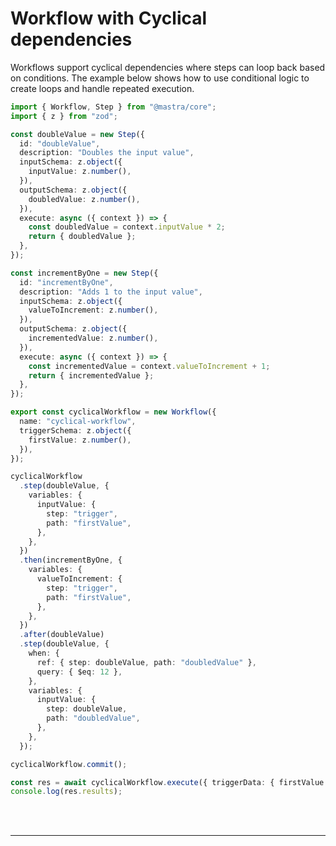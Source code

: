 
# Workflow with Cyclical dependencies

Workflows support cyclical dependencies where steps can loop back based on conditions. The example below shows
how to use conditional logic to create loops and handle repeated execution.

```ts showLineNumbers copy
import { Workflow, Step } from "@mastra/core";
import { z } from "zod";

const doubleValue = new Step({
  id: "doubleValue",
  description: "Doubles the input value",
  inputSchema: z.object({
    inputValue: z.number(),
  }),
  outputSchema: z.object({
    doubledValue: z.number(),
  }),
  execute: async ({ context }) => {
    const doubledValue = context.inputValue * 2;
    return { doubledValue };
  },
});

const incrementByOne = new Step({
  id: "incrementByOne",
  description: "Adds 1 to the input value",
  inputSchema: z.object({
    valueToIncrement: z.number(),
  }),
  outputSchema: z.object({
    incrementedValue: z.number(),
  }),
  execute: async ({ context }) => {
    const incrementedValue = context.valueToIncrement + 1;
    return { incrementedValue };
  },
});

export const cyclicalWorkflow = new Workflow({
  name: "cyclical-workflow",
  triggerSchema: z.object({
    firstValue: z.number(),
  }),
});

cyclicalWorkflow
  .step(doubleValue, {
    variables: {
      inputValue: {
        step: "trigger",
        path: "firstValue",
      },
    },
  })
  .then(incrementByOne, {
    variables: {
      valueToIncrement: {
        step: "trigger",
        path: "firstValue",
      },
    },
  })
  .after(doubleValue)
  .step(doubleValue, {
    when: {
      ref: { step: doubleValue, path: "doubledValue" },
      query: { $eq: 12 },
    },
    variables: {
      inputValue: {
        step: doubleValue,
        path: "doubledValue",
      },
    },
  });

cyclicalWorkflow.commit();

const res = await cyclicalWorkflow.execute({ triggerData: { firstValue: 6 } });
console.log(res.results);
```

<br />
<br />
<hr className="dark:border-[#404040] border-gray-300" />
<br />
<br />
<GithubLink
  link={
    "https://github.com/mastra-ai/mastra/blob/main/examples/basics/workflows/workflow-with-cyclical-deps"
  }
/>
